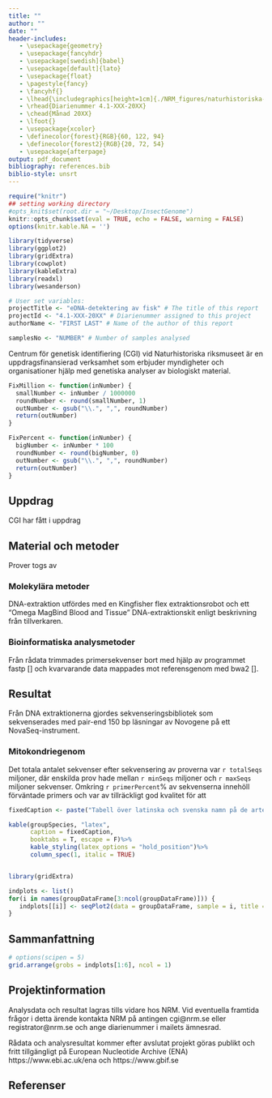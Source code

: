 ```yaml
---
title: ""
author: ""
date: ""
header-includes:
   - \usepackage{geometry}
   - \usepackage{fancyhdr}
   - \usepackage[swedish]{babel}
   - \usepackage[default]{lato}
   - \usepackage{float}
   - \pagestyle{fancy}
   - \fancyhf{}
   - \lhead{\includegraphics[height=1cm]{./NRM_figures/naturhistoriska-riksmuseet2.png}}
   - \rhead{Diarienummer 4.1-XXX-20XX}
   - \chead{Månad 20XX}
   - \lfoot{}
   - \usepackage{xcolor}
   - \definecolor{forest}{RGB}{60, 122, 94}
   - \definecolor{forest2}{RGB}{20, 72, 54}
   - \usepackage{afterpage}
output: pdf_document
bibliography: references.bib
biblio-style: unsrt
---
```

```r
require("knitr")
## setting working directory
#opts_knit$set(root.dir = "~/Desktop/InsectGenome")
knitr::opts_chunk$set(eval = TRUE, echo = FALSE, warning = FALSE)
options(knitr.kable.NA = '')
```

```r
library(tidyverse)
library(ggplot2)
library(gridExtra)
library(cowplot)
library(kableExtra)
library(readxl)
library(wesanderson)
```

```r
# User set variables:
projectTitle <- "eDNA-detektering av fisk" # The title of this report
projectId <- "4.1-XXX-20XX" # Diarienummer assigned to this project
authorName <- "FIRST LAST" # Name of the author of this report

samplesNo <- "NUMBER" # Number of samples analysed

```

\begin{titlepage}
\center
\vspace{2cm}
NATURHISTORISKA RIKSMUSEET • FORSKAR, BEVARAR OCH FÖRKLARAR • NRM.SE \\
	\colorbox{forest2}{
		\parbox[t]{0.93\textwidth}{ % Outer full width box
			\parbox[t]{0.91\textwidth}{ % Inner box for inner right text margin
				\center % Right align the text
				\fontsize{30pt}{40pt}\selectfont % Title font size, the first argument is the font size and the second is the line spacing, adjust depending on title length
				\vspace{0.7cm} % Space between the start of the title and the top of the grey box
				\textcolor{white}{
				`r projectTitle`}\\
				\vspace{0.5cm} 
				\Large
				\textcolor{white}{
				Diarienummer NRM `r projectId`}\\
				\vspace{0.7cm} % Space between the end of the title and the bottom of the grey box
			}
		}
	}
   \vfill % Space between the title box and author information
	
	%------------------------------------------------
	%	Author name and information
	%------------------------------------------------
	\center
	\includegraphics[width=330mm]{./NRM_figures/nrm-logo-staende-svensk-fullfarg}
	\vspace{2cm}
	%\parbox[t]{0.93\textwidth}{ % Box to inset this section slightly
	%	\raggedleft % Right align the text
	%	\large % Increase the font size
	%	{\Large `r authorName`}\\[4pt] % Extra space after name
	%	Centrum för genetisk identifiering\\
	%	}

\end{titlepage}

Centrum för genetisk identifiering (CGI) vid Naturhistoriska riksmuseet är en
uppdragsfinansierad verksamhet som erbjuder myndigheter och organisationer hjälp
med genetiska analyser av biologiskt material.

```r
FixMillion <- function(inNumber) {
  smallNumber <- inNumber / 1000000
  roundNumber <- round(smallNumber, 1)
  outNumber <- gsub("\\.", ",", roundNumber)
  return(outNumber)
}

FixPercent <- function(inNumber) {
  bigNumber <- inNumber * 100
  roundNumber <- round(bigNumber, 0)
  outNumber <- gsub("\\.", ",", roundNumber)
  return(outNumber)
}

```

## Uppdrag
CGI har fått i uppdrag 

## Material och metoder
Prover togs av 

### Molekylära metoder
DNA-extraktion utfördes med en Kingfisher flex extraktionsrobot och ett "Omega
MagBind Blood and Tissue" DNA-extraktionskit enligt beskrivning från
tillverkaren. 

### Bioinformatiska analysmetoder
Från rådata trimmades primersekvenser bort med hjälp av programmet
fastp [] och kvarvarande data mappades mot referensgenom med bwa2 [].

## Resultat
Från DNA extraktionerna gjordes sekvenseringsbibliotek som
sekvenserades med pair-end 150 bp läsningar av Novogene på ett NovaSeq-instrument.

### Mitokondriegenom
Det totala antalet sekvenser efter sekvensering av proverna var `r totalSeqs` miljoner,
där enskilda prov hade mellan `r minSeqs` miljoner och `r maxSeqs` miljoner sekvenser. Omkring `r primerPercent`% av sekvenserna
innehöll förväntade primers och var av tillräckligt god kvalitet för att


```r

fixedCaption <- paste("Tabell över latinska och svenska namn på de arter av fisk som identifierats i proverna. Om sekvenser ej kunde bestämmas till exakt art anges i dessa fall ", "sp.", " eller vilka två arter det kan handla om.", sep = "'")

kable(groupSpecies, "latex",
      caption = fixedCaption, 
      booktabs = T, escape = F)%>%
      kable_styling(latex_options = "hold_position")%>%
      column_spec(1, italic = TRUE)
```

```r


```

```r
library(gridExtra)

indplots <- list()
for(i in names(groupDataFrame[3:ncol(groupDataFrame)])) {
   indplots[[i]] <- seqPlot2(data = groupDataFrame, sample = i, title = i, arter = "Swedish")
}
```

\newpage

## Sammanfattning


```r
# options(scipen = 5)
grid.arrange(grobs = indplots[1:6], ncol = 1)
```

## Projektinformation
Analysdata och resultat lagras tills vidare hos NRM. Vid eventuella
framtida frågor i detta ärende kontakta NRM på antingen cgi@nrm.se
eller registrator@nrm.se och ange diarienummer i mailets
ämnesrad. 

Rådata och analysresultat kommer efter avslutat projekt
göras publikt och fritt tillgängligt på European Nucleotide Archive
(ENA) https://www.ebi.ac.uk/ena och https://www.gbif.se


\newpage

## Referenser 
